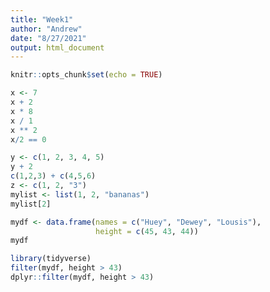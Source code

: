 ```yaml
---
title: "Week1"
author: "Andrew"
date: "8/27/2021"
output: html_document
---
```


```r
knitr::opts_chunk$set(echo = TRUE)
```

```r
x <- 7
x + 2
x * 8
x / 1
x ** 2
x/2 == 0
```

```r
y <- c(1, 2, 3, 4, 5)
y + 2
c(1,2,3) + c(4,5,6)
z <- c(1, 2, "3")
mylist <- list(1, 2, "bananas")
mylist[2]
```

```r
mydf <- data.frame(names = c("Huey", "Dewey", "Lousis"),
                   height = c(45, 43, 44))
mydf
```

```r
library(tidyverse)
filter(mydf, height > 43)
dplyr::filter(mydf, height > 43)
```

